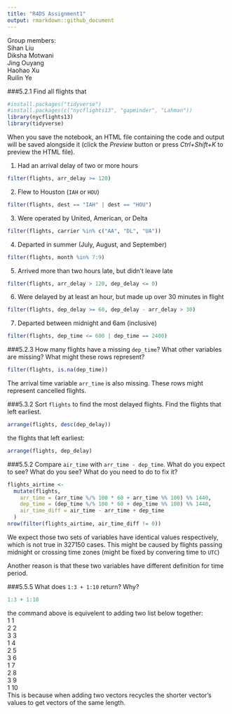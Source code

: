 ---
title: "R4DS Assignment1"
output: rmarkdown::github_document
---
Group members:  
  Sihan Liu  
  Diksha Motwani  
  Jing Ouyang  
  Haohao Xu  
  Ruilin Ye  


###5.2.1 Find all flights that
```{r}
#install.packages("tidyverse")
#install.packages(c("nycflights13", "gapminder", "Lahman"))
library(nycflights13)
library(tidyverse)
```

When you save the notebook, an HTML file containing the code and output will be saved alongside it (click the *Preview* button or press *Ctrl+Shift+K* to preview the HTML file).

1. Had an arrival delay of two or more hours
```{r}
filter(flights, arr_delay >= 120)
```

2. Flew to Houston (`IAH` or `HOU`)
```{r}
filter(flights, dest == "IAH" | dest == "HOU")
```

3. Were operated by United, American, or Delta
```{r}
filter(flights, carrier %in% c("AA", "DL", "UA"))
```

4. Departed in summer (July, August, and September)
```{r}
filter(flights, month %in% 7:9)
```

5. Arrived more than two hours late, but didn't leave late
```{r}
filter(flights, arr_delay > 120, dep_delay <= 0)
```

6. Were delayed by at least an hour, but made up over 30 minutes in flight
```{r}
filter(flights, dep_delay >= 60, dep_delay - arr_delay > 30)
```

7. Departed between midnight and 6am (inclusive)
```{r}
filter(flights, dep_time <= 600 | dep_time == 2400)
```

###5.2.3 How many flights have a missing `dep_time`? What other variables are missing? What might these rows represent?
```{r}
filter(flights, is.na(dep_time))
```
The arrival time variable `arr_time` is also missing. These rows might represent cancelled flights.   

###5.3.2 Sort `flights` to find the most delayed flights. Find the flights that left earliest.
```{r}
arrange(flights, desc(dep_delay))
```

the flights that left earliest: 
```{r}
arrange(flights, dep_delay)
```

###5.5.2 Compare `air_time` with `arr_time - dep_time`. What do you expect to see? What do you see? What do you need to do to fix it?
```{r}
flights_airtime <-
  mutate(flights,
    arr_time = (arr_time %/% 100 * 60 + arr_time %% 100) %% 1440,
    dep_time = (dep_time %/% 100 * 60 + dep_time %% 100) %% 1440,
    air_time_diff = air_time - arr_time + dep_time
  )
nrow(filter(flights_airtime, air_time_diff != 0))
```

We expect those two sets of variables have identical values respectively, which is not true in 327150 cases. This might be caused by flights passing midnight or crossing time zones (might be fixed by convering time to `UTC`)   

Another reason is that these two variables have different definition for time period.  

###5.5.5 What does `1:3 + 1:10` return? Why?
```{r}
1:3 + 1:10
```
the command above is equivelent to adding two list below together:   
1 1  
2 2  
3 3  
1 4  
2 5  
3 6  
1 7  
2 8  
3 9  
1 10  
This is because when adding two vectors recycles the shorter vector’s values to get vectors of the same length.

